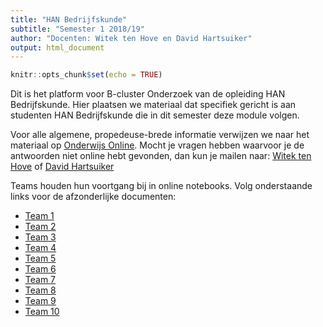 ```yaml
---
title: "HAN Bedrijfskunde"
subtitle: "Semester 1 2018/19"
author: "Docenten: Witek ten Hove en David Hartsuiker"
output: html_document
---
```


```r
knitr::opts_chunk$set(echo = TRUE)
```

Dit is het platform voor B-cluster Onderzoek van de opleiding HAN Bedrijfskunde. Hier plaatsen we materiaal dat specifiek gericht is aan studenten HAN Bedrijfskunde die in dit semester deze module volgen.

Voor alle algemene, propedeuse-brede informatie verwijzen we naar het materiaal op <a href="https://onderwijsonline.han.nl/elearning/content/pNWMKBDj" target="_blank">Onderwijs Online</a>. Mocht je vragen hebben waarvoor je de antwoorden niet online hebt gevonden, dan kun je mailen naar: <a href="mailto:witek.tenhove@han.nl?Subject=B-cluster%20onderzoek%20" target="_top">Witek ten Hove</a> of <a href="mailto:david.hartsuiker@han.nl?Subject=B-cluster%20onderzoek%20" target="_top">David Hartsuiker</a>

Teams houden hun voortgang bij in online notebooks. Volg onderstaande links voor de afzonderlijke documenten:

- <a href="https://drive.google.com/open?id=1pTcvDSJAVtoy4snHTP8vBLb3CrjbDvT_v_fM-LUwvr0" target="_blank">Team 1</a>
- <a href="https://drive.google.com/open?id=1Rpt9xdrpAVxcAd59vPQzF0HsjicEjNPtHcRdVdLQvd4" target="_blank">Team 2</a>
- <a href="https://tdeklein7.wixsite.com/website" target="_blank">Team 3</a>
- <a href="https://drive.google.com/open?id=1-ujFM2Arte_yDAHCbI-CFqK-8K4xYbTB8o_m8XFEvjA" target="_blank">Team 4</a>
- <a href="https://drive.google.com/open?id=11kXlcm96TbyrO3q1ZbfMDc_CPjYerp5uKh6mrQTJ3Hg" target="_blank">Team 5</a>
- <a href="https://drive.google.com/open?id=1WLPIYlp8kcEYYD9jyTH6589BFVSI2XL3qXFpqMv9YbQ" target="_blank">Team 6</a>
- <a href="https://ramonbergevoet.wixsite.com/onderzoek" target="_blank">Team 7</a>
- <a href="https://drive.google.com/open?id=1UNtcU7artnmqoAlBHtA48Iy4Y-0uhMqymzRWxRv1p74" target="_blank">Team 8</a>
- <a href="https://drive.google.com/open?id=1_1Z5xKQIuitrefLxVVn4TixSywF3l_0XNR8iON33jrE" target="_blank">Team 9</a>
- <a href="https://drive.google.com/open?id=1d3DX9M16VMALh8qPZ66Vm5nvQpvFN4vdkCL3HwaR6vc" target="_blank">Team 10</a>




